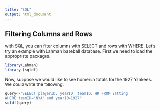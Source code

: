 ```yaml
---
title: "SQL"
output: html_document
---
```


## Filtering Columns and Rows

with SQL, you can filter columns with SELECT and rows with WHERE. Let's try an example with Lahman baseball database. First we need to load the appropriate packages. 

```r
library(Lahman)
library (sqldf)
```

Now, suppose we would like to see homerun totals for the 1927 Yankees. We could write the following:

```r
query<-"SELECT playerID, yearID, teamID, HR FROM Batting
WHERE teamID='NYA' and yearID=1927"
sqldf(query)
```

